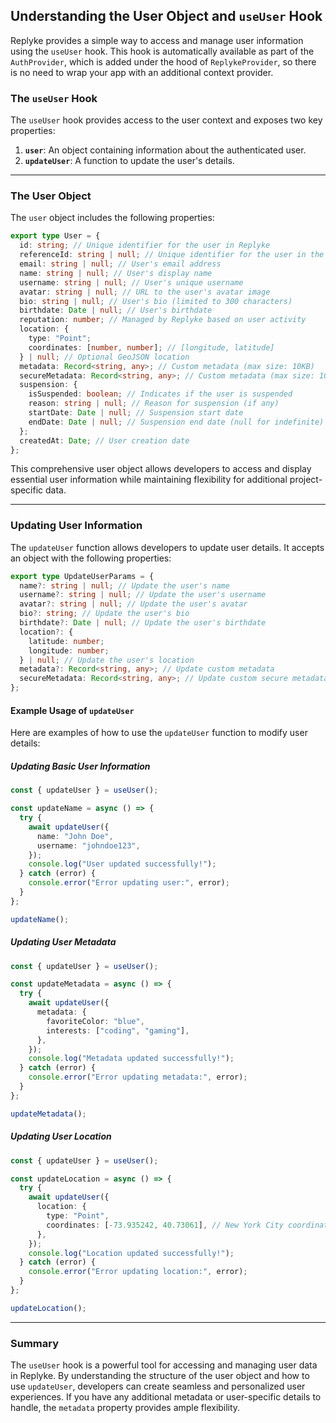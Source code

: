 
## Understanding the User Object and `useUser` Hook

Replyke provides a simple way to access and manage user information using the `useUser` hook. This hook is automatically available as part of the `AuthProvider`, which is added under the hood of `ReplykeProvider`, so there is no need to wrap your app with an additional context provider.

### The `useUser` Hook

The `useUser` hook provides access to the user context and exposes two key properties:

1.  **`user`**: An object containing information about the authenticated user.
2.  **`updateUser`**: A function to update the user's details.

----------

### The User Object

The `user` object includes the following properties:

```typescript
export type User = {
  id: string; // Unique identifier for the user in Replyke
  referenceId: string | null; // Unique identifier for the user in the external user system
  email: string | null; // User's email address
  name: string | null; // User's display name
  username: string | null; // User's unique username
  avatar: string | null; // URL to the user's avatar image
  bio: string | null; // User's bio (limited to 300 characters)
  birthdate: Date | null; // User's birthdate
  reputation: number; // Managed by Replyke based on user activity
  location: {
    type: "Point";
    coordinates: [number, number]; // [longitude, latitude]
  } | null; // Optional GeoJSON location
  metadata: Record<string, any>; // Custom metadata (max size: 10KB)
  secureMetadata: Record<string, any>; // Custom metadata (max size: 10KB) - excluded from entities and comments
  suspension: {
    isSuspended: boolean; // Indicates if the user is suspended
    reason: string | null; // Reason for suspension (if any)
    startDate: Date | null; // Suspension start date
    endDate: Date | null; // Suspension end date (null for indefinite)
  };
  createdAt: Date; // User creation date
};

```

This comprehensive user object allows developers to access and display essential user information while maintaining flexibility for additional project-specific data.

----------


### Updating User Information

The `updateUser` function allows developers to update user details. It accepts an object with the following properties:

```typescript
export type UpdateUserParams = {
  name?: string | null; // Update the user's name
  username?: string | null; // Update the user's username
  avatar?: string | null; // Update the user's avatar
  bio?: string; // Update the user's bio
  birthdate?: Date | null; // Update the user's birthdate
  location?: {
    latitude: number;
    longitude: number;
  } | null; // Update the user's location
  metadata?: Record<string, any>; // Update custom metadata
  secureMetadata: Record<string, any>; // Update custom secure metadata
};
```

#### Example Usage of `updateUser`

Here are examples of how to use the `updateUser` function to modify user details:

##### **Updating Basic User Information**

```typescript copy
const { updateUser } = useUser();

const updateName = async () => {
  try {
    await updateUser({
      name: "John Doe",
      username: "johndoe123",
    });
    console.log("User updated successfully!");
  } catch (error) {
    console.error("Error updating user:", error);
  }
};

updateName();
```

##### **Updating User Metadata**

```typescript copy
const { updateUser } = useUser();

const updateMetadata = async () => {
  try {
    await updateUser({
      metadata: {
        favoriteColor: "blue",
        interests: ["coding", "gaming"],
      },
    });
    console.log("Metadata updated successfully!");
  } catch (error) {
    console.error("Error updating metadata:", error);
  }
};

updateMetadata();
```

##### **Updating User Location**

```typescript copy
const { updateUser } = useUser();

const updateLocation = async () => {
  try {
    await updateUser({
      location: {
        type: "Point",
        coordinates: [-73.935242, 40.73061], // New York City coordinates
      },
    });
    console.log("Location updated successfully!");
  } catch (error) {
    console.error("Error updating location:", error);
  }
};

updateLocation();
```

----------

### Summary

The `useUser` hook is a powerful tool for accessing and managing user data in Replyke. By understanding the structure of the user object and how to use `updateUser`, developers can create seamless and personalized user experiences. If you have any additional metadata or user-specific details to handle, the `metadata` property provides ample flexibility.
